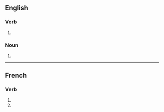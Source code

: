 {{also|scrabblés}}

==English==

===Verb===
{{head|en|verb form}}

# {{en-third-person singular of|scrabble}}

===Noun===
{{head|en|noun form}}

# {{plural of|en|scrabble}}

----

==French==

===Verb===
{{head|fr|verb form}}

# {{inflection of|fr|scrabbler||2|s|pres|indc}}
# {{inflection of|fr|scrabbler||2|s|pres|subj}}